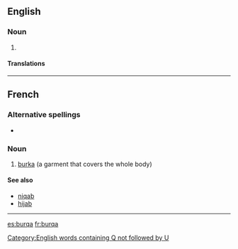==English==

===Noun===
{{en-noun}}

# {{clothing|lang=en}} {{alternative form of|burka}}

====Translations====
{{trans-see|burqa|burka}}

[[Category:English words containing Q not followed by U]]
----

==French==
{{wikipedia|lang=fr}}

===Alternative spellings===
*{{l|fr|burka}}

===Noun===
{{fr-noun|f}}

# {{clothing|lang=fr}} [[burka]] (a garment that covers the whole body)

====See also====
* [[niqab]]
* [[hijab]]

----

[[es:burqa]]
[[fr:burqa]]